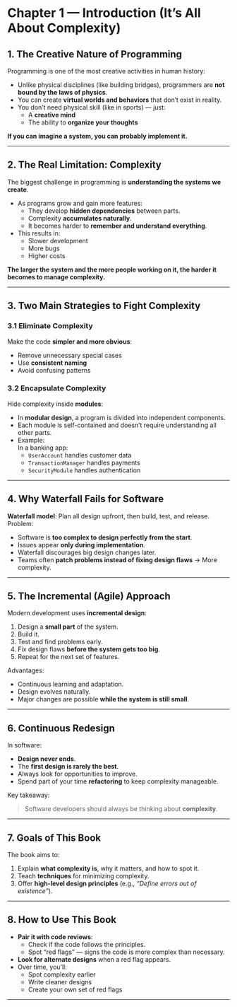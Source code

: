 # Chapter 1 — Introduction (It’s All About Complexity)

## 1. **The Creative Nature of Programming**

Programming is one of the most creative activities in human history:

- Unlike physical disciplines (like building bridges), programmers are **not bound by the laws of physics**.
- You can create **virtual worlds and behaviors** that don’t exist in reality.
- You don’t need physical skill (like in sports) — just:
  - A **creative mind**
  - The ability to **organize your thoughts**

**If you can imagine a system, you can probably implement it.**

---

## 2. **The Real Limitation: Complexity**

The biggest challenge in programming is **understanding the systems we create**.

- As programs grow and gain more features:
  - They develop **hidden dependencies** between parts.
  - Complexity **accumulates naturally**.
  - It becomes harder to **remember and understand everything**.
- This results in:
  - Slower development
  - More bugs
  - Higher costs

**The larger the system and the more people working on it, the harder it becomes to manage complexity.**

---

## 3. **Two Main Strategies to Fight Complexity**

### 3.1 **Eliminate Complexity**

Make the code **simpler and more obvious**:

- Remove unnecessary special cases
- Use **consistent naming**
- Avoid confusing patterns

### 3.2 **Encapsulate Complexity**

Hide complexity inside **modules**:

- In **modular design**, a program is divided into independent components.
- Each module is self-contained and doesn’t require understanding all other parts.
- Example:  
  In a banking app:
  - `UserAccount` handles customer data
  - `TransactionManager` handles payments
  - `SecurityModule` handles authentication

---

## 4. **Why Waterfall Fails for Software**

**Waterfall model**: Plan all design upfront, then build, test, and release.  
Problem:

- Software is **too complex to design perfectly from the start**.
- Issues appear **only during implementation**.
- Waterfall discourages big design changes later.
- Teams often **patch problems instead of fixing design flaws** → More complexity.

---

## 5. **The Incremental (Agile) Approach**

Modern development uses **incremental design**:

1. Design a **small part** of the system.
2. Build it.
3. Test and find problems early.
4. Fix design flaws **before the system gets too big**.
5. Repeat for the next set of features.

Advantages:

- Continuous learning and adaptation.
- Design evolves naturally.
- Major changes are possible **while the system is still small**.

---

## 6. **Continuous Redesign**

In software:

- **Design never ends**.
- The **first design is rarely the best**.
- Always look for opportunities to improve.
- Spend part of your time **refactoring** to keep complexity manageable.

Key takeaway:

> Software developers should always be thinking about **complexity**.

---

## 7. **Goals of This Book**

The book aims to:

1. Explain **what complexity is**, why it matters, and how to spot it.
2. Teach **techniques** for minimizing complexity.
3. Offer **high-level design principles** (e.g., _“Define errors out of existence”_).

---

## 8. **How to Use This Book**

- **Pair it with code reviews**:
  - Check if the code follows the principles.
  - Spot “red flags” — signs the code is more complex than necessary.
- **Look for alternate designs** when a red flag appears.
- Over time, you’ll:
  - Spot complexity earlier
  - Write cleaner designs
  - Create your own set of red flags

---
